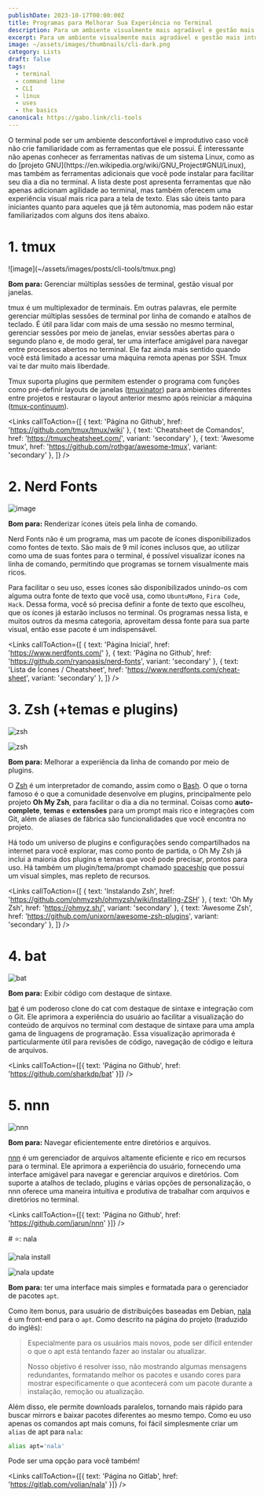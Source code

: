 ```yaml
---
publishDate: 2023-10-17T00:00:00Z
title: Programas para Melhorar Sua Experiência no Terminal
description: Para um ambiente visualmente mais agradável e gestão mais intuitiva.
excerpt: Para um ambiente visualmente mais agradável e gestão mais intuitiva.
image: ~/assets/images/thumbnails/cli-dark.png
category: Lists
draft: false
tags:
  - terminal
  - command line
  - CLI
  - linux
  - uses
  - the basics
canonical: https://gabo.link/cli-tools
---
```



<p class="px-6">O terminal pode ser um ambiente desconfortável e improdutivo caso você não crie familiaridade com as ferramentas que ele possui. É interessante não apenas conhecer as ferramentas nativas de um sistema Linux, como as do [projeto GNU](https://en.wikipedia.org/wiki/GNU_Project#GNU/Linux), mas também as ferramentas adicionais que você pode instalar para facilitar seu dia a dia no terminal. A lista deste post apresenta ferramentas que não apenas adicionam agilidade ao terminal, mas também oferecem uma experiência visual mais rica para a tela de texto. Elas são úteis tanto para iniciantes quanto para aqueles que já têm autonomia, mas podem não estar familiarizados com alguns dos itens abaixo.</p>
  
<ListItem>

# 1. tmux

<Carousel>
  ![image](~/assets/images/posts/cli-tools/tmux.png)
  <VideoFrame id="Yl7NFenTgIo" />
</Carousel>

**Bom para:** Gerenciar múltiplas sessões de terminal, gestão visual por janelas.

tmux é um multiplexador de terminais. Em outras palavras, ele permite gerenciar múltiplas sessões de terminal por linha de comando e atalhos de teclado. É útil para lidar com mais de uma sessão no mesmo terminal, gerenciar sessões por meio de janelas, enviar sessões abertas para o segundo plano e, de modo geral, ter uma interface amigável para navegar entre processos abertos no terminal. Ele faz ainda mais sentido quando você está limitado a acessar uma máquina remota apenas por SSH. Tmux vai te dar muito mais liberdade.

Tmux suporta plugins que permitem estender o programa com funções como pré-definir layouts de janelas ([tmuxinator](https://github.com/tmuxinator/tmuxinator)) para ambientes diferentes entre projetos e restaurar o layout anterior mesmo após reiniciar a máquina ([tmux-continuum](https://github.com/tmux-plugins/tmux-continuum)).

<Links
  callToAction={[
    { text: 'Página no Github', href: 'https://github.com/tmux/tmux/wiki' },
    { text: 'Cheatsheet de Comandos', href: 'https://tmuxcheatsheet.com/', variant: 'secondary' },
    { text: 'Awesome tmux', href: 'https://github.com/rothgar/awesome-tmux', variant: 'secondary' },
  ]}
/>

</ListItem>

<ListItem>

# 2. Nerd Fonts

![image](~/assets/images/posts/cli-tools/nerd-fonts-list.png)

**Bom para:** Renderizar ícones úteis pela linha de comando.

Nerd Fonts não é um programa, mas um pacote de ícones disponibilizados como fontes de texto. São mais de 9 mil ícones inclusos que, ao utilizar como uma de suas fontes para o terminal, é possível visualizar ícones na linha de comando, permitindo que programas se tornem visualmente mais ricos.

Para facilitar o seu uso, esses ícones são disponibilizados unindo-os com alguma outra fonte de texto que você usa, como `UbuntuMono`, `Fira Code`, `Hack`. Dessa forma, você só precisa definir a fonte de texto que escolheu, que os ícones já estarão inclusos no terminal. Os programas nessa lista, e muitos outros da mesma categoria, aproveitam dessa fonte para sua parte visual, então esse pacote é um indispensável.

<Links
  callToAction={[
    { text: 'Página Inicial', href: 'https://www.nerdfonts.com/' },
    { text: 'Página no Github', href: 'https://github.com/ryanoasis/nerd-fonts', variant: 'secondary' },
    { text: 'Lista de Ícones / Cheatsheet', href: 'https://www.nerdfonts.com/cheat-sheet', variant: 'secondary' },
  ]}
/>

</ListItem>

<ListItem>

# 3. Zsh (+temas e plugins)

<Carousel>

![zsh](~/assets/images/posts/cli-tools/zsh-2.png)

![zsh](~/assets/images/posts/cli-tools/zsh.png)

</Carousel>

**Bom para:** Melhorar a experiência da linha de comando por meio de plugins.

O [Zsh](https://zsh.org) é um interpretador de comando, assim como o [Bash](https://w.wiki/PoJ). O que o torna famoso é o que a comunidade desenvolve em plugins, principalmente pelo projeto **Oh My Zsh**, para facilitar o dia a dia no terminal. Coisas como **auto-complete**, **temas** e **extensões** para um prompt mais rico e integrações com Git, além de aliases de fábrica são funcionalidades que você encontra no projeto.

Há todo um universo de plugins e configurações sendo compartilhados na internet para você explorar, mas como ponto de partida, o Oh My Zsh já inclui a maioria dos plugins e temas que você pode precisar, prontos para uso. Há também um plugin/tema/prompt chamado [spaceship](https://spaceship-prompt.sh) que possui um visual simples, mas repleto de recursos.

<Links
  callToAction={[
    { text: 'Instalando Zsh', href: 'https://github.com/ohmyzsh/ohmyzsh/wiki/Installing-ZSH' },
    { text: 'Oh My Zsh', href: 'https://ohmyz.sh/', variant: 'secondary' },
    { text: 'Awesome Zsh', href: 'https://github.com/unixorn/awesome-zsh-plugins', variant: 'secondary' },
  ]}
/>

</ListItem>

<ListItem>

# 4. bat

![bat](~/assets/images/posts/cli-tools/bat.png)

**Bom para:** Exibir código com destaque de sintaxe.

[bat](https://github.com/sharkdp/bat) é um poderoso clone do cat com destaque de sintaxe e integração com o Git. Ele aprimora a experiência do usuário ao facilitar a visualização do conteúdo de arquivos no terminal com destaque de sintaxe para uma ampla gama de linguagens de programação. Essa visualização aprimorada é particularmente útil para revisões de código, navegação de código e leitura de arquivos.

<Links callToAction={[{ text: 'Página no Github', href: 'https://github.com/sharkdp/bat' }]} />

</ListItem>

<ListItem>

# 5. nnn

![nnn](~/assets/images/posts/cli-tools/nnn.gif)

**Bom para:** Navegar eficientemente entre diretórios e arquivos.

[nnn](https://github.com/jarun/nnn) é um gerenciador de arquivos altamente eficiente e rico em recursos para o terminal. Ele aprimora a experiência do usuário, fornecendo uma interface amigável para navegar e gerenciar arquivos e diretórios. Com suporte a atalhos de teclado, plugins e várias opções de personalização, o nnn oferece uma maneira intuitiva e produtiva de trabalhar com arquivos e diretórios no terminal.

<Links callToAction={[{ text: 'Página no Github', href: 'https://github.com/jarun/nnn' }]} />

</ListItem>

<ListItem>
# ⭐: nala

<Carousel>

![nala install](~/assets/images/posts/cli-tools/nala-install.png)

![nala update](~/assets/images/posts/cli-tools/nala-update.png)

</Carousel>

**Bom para:** ter uma interface mais simples e formatada para o gerenciador de pacotes `apt`.

Como item bonus, para usuário de distribuições baseadas em Debian, [nala](https://gitlab.com/volian/nala) é um front-end para o `apt`. Como descrito na página do projeto (traduzido do inglẽs):

> Especialmente para os usuários mais novos, pode ser difícil entender o que o apt está tentando fazer ao instalar ou atualizar.
>
> Nosso objetivo é resolver isso, não mostrando algumas mensagens redundantes, formatando melhor os pacotes e usando cores para
> mostrar especificamente o que acontecerá com um pacote durante a instalação, remoção ou atualização.

Além disso, ele permite downloads paralelos, tornando mais rápido para buscar mirrors e baixar pacotes diferentes ao mesmo tempo. Como eu uso apenas os comandos apt mais comuns, foi fácil simplesmente criar um `alias` de apt para `nala`:

```bash
alias apt='nala'
```

Pode ser uma opção para você também!

<Links callToAction={[{ text: 'Página no Gitlab', href: 'https://gitlab.com/volian/nala' }]} />

</ListItem>
